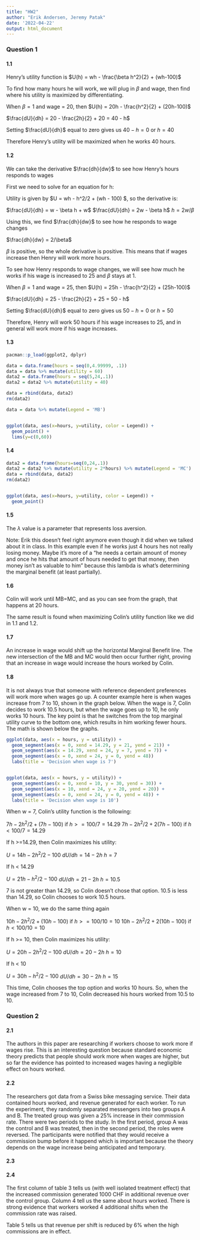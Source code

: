 ```yaml
---
title: "HW2"
author: "Erik Andersen, Jeremy Patak"
date: '2022-04-22'
output: html_document
---
```


### Question 1

#### 1.1
Henry's utility function is $U(h) = wh - \frac{\beta h^2}{2} + (wh-100)$

To find how many hours he will work, we will plug in $\beta$ and wage, then find where his utility is maximized by differentiating.

When $\beta=1$ and wage = 20, then $U(h) = 20h - \frac{h^2}{2} + (20h-100)$

$\frac{dU}{dh} = 20 - \frac{2h}{2} + 20 = 40 - h$

Setting $\frac{dU}{dh}$ equal to zero gives us $40-h = 0$ or $h=40$

Therefore Henry's utility will be maximized when he works 40 hours.

#### 1.2
We can take the derivative $\frac{dh}{dw}$ to see how Henry's hours responds to wages

First we need to solve for an equation for h:

Utility is given by $U = wh - \beta h^2/2 + (wh - 100) $, so the derivative is:

$\frac{dU}{dh} =  w - \beta h + w$
$\frac{dU}{dh} = 2w - \beta h$
$h = 2w/\beta$

Using this, we find $\frac{dh}{dw}$ to see how he responds to wage changes

$\frac{dh}{dw} = 2/\beta$

$\beta$ is positive, so the whole derivative is positive. This means that if wages increase then Henry will work more hours.

To see how Henry responds to wage changes, we will see how much he works if his wage is increased to 25 and $\beta$ stays at 1.

When $\beta=1$ and wage = 25, then $U(h) = 25h - \frac{h^2}{2} + (25h-100)$

$\frac{dU}{dh} = 25 - \frac{2h}{2} + 25 = 50 - h$

Setting $\frac{dU}{dh}$ equal to zero gives us $50-h = 0$ or $h=50$

Therefore, Henry will work 50 hours if his wage increases to 25, and in general will work more if his wage increases. 

#### 1.3
```r
pacman::p_load(ggplot2, dplyr)

data = data.frame(hours = seq(0,4.99999, .1))
data = data %>% mutate(utility = 60)
data2 = data.frame(hours = seq(5,24,.1))
data2 = data2 %>% mutate(utility = 40)

data = rbind(data, data2)
rm(data2)

data = data %>% mutate(Legend = 'MB')


ggplot(data, aes(x=hours, y=utility, color = Legend)) +
  geom_point() +
  lims(y=c(0,60))
```

#### 1.4
```r
data2 = data.frame(hours=seq(0,24,.1))
data2 = data2 %>% mutate(utility = 2*hours) %>% mutate(Legend = 'MC')
data = rbind(data, data2)
rm(data2)


ggplot(data, aes(x=hours, y=utility, color = Legend)) +
  geom_point()
```

#### 1.5 
The $\lambda$ value is a parameter that represents loss aversion.

Note: Erik this doesn't feel right anymore even though it did when we talked about it in class. In this example even if he works just 4 hours hes not really losing money. Maybe it's more of a "he needs a certain amount of money and once he hits that amount of hours needed to get that money, then money isn't as valuable to him" because this lambda is what's determining the marginal benefit (at least partially). 

#### 1.6 
Colin will work until MB=MC, and as you can see from the graph, that happens at 20 hours.

The same result is found when maximizing Colin's utility function like we did in 1.1 and 1.2.

#### 1.7
An increase in wage would shift up the horizontal Marginal Benefit line. The new intersection of the MB and MC would then occur further right, proving that an increase in wage would increase the hours worked by Colin.

#### 1.8

It is not always true that someone with reference dependent preferences will work more when wages go up. A counter example here is when wages increase from 7 to 10, shown in the graph below. When the wage is 7, Colin decides to work 10.5 hours, but when the wage goes up to 10, he only works 10 hours. The key point is that he switches from the top marginal utility curve to the bottom one, which results in him working fewer hours. The math is shown below the graphs.

```r
ggplot(data, aes(x = hours, y = utility)) + 
  geom_segment(aes(x = 0, xend = 14.29, y = 21, yend = 21)) +
  geom_segment(aes(x = 14.29, xend = 24, y = 7, yend = 7)) +
  geom_segment(aes(x = 0, xend = 24, y = 0, yend = 48))
  labs(title = 'Decision when wage is 7')


ggplot(data, aes(x = hours, y = utility)) + 
  geom_segment(aes(x = 0, xend = 10, y = 30, yend = 30)) + 
  geom_segment(aes(x = 10, xend = 24, y = 20, yend = 20)) + 
  geom_segment(aes(x = 0, xend = 24, y = 0, yend = 48)) +
  labs(title = 'Decision when wage is 10')


```

When w = 7, Colin's utility function is the following:

$7h - 2h^2/2 + (7h -100)$ if $h >= 100/7 = 14.29$
$7h - 2h^2/2 + 2(7h -100)$ if $h < 100/7 = 14.29$

If h >=14.29, then Colin maximizes his utility:

$U = 14h - 2h^2/2 - 100$
$dU/dh = 14 - 2h$
$h = 7$

If h < 14.29

$U = 21h - h^2/2 - 100$
$dU/dh = 21 - 2h$
$h = 10.5$

7 is not greater than 14.29, so Colin doesn't chose that option. 10.5 is less than 14.29, so Colin chooses to work 10.5 hours. 

When w = 10, we do the same thing again

$10h - 2h^2/2 + (10h -100)$ if $h >= 100/10 = 10$
$10h - 2h^2/2 + 2(10h -100)$ if $h < 100/10 = 10$

If h >= 10, then Colin maximizes his utility:

$U = 20h - 2h^2/2 - 100$
$dU/dh = 20 - 2h$
$h = 10$

If h < 10

$U = 30h - h^2/2 - 100$
$dU/dh = 30 - 2h$
$h = 15$

This time, Colin chooses the top option and works 10 hours. So, when the wage increased from 7 to 10, Colin decreased his hours worked from 10.5 to 10.

### Question 2

#### 2.1

The authors in this paper are researching if workers choose to work more if wages rise. This is an interesting question because standard economic theory predicts that people should work more when wages are higher, but so far the evidence has pointed to increased wages having a negligible effect on hours worked. 

#### 2.2

The researchers got data from a Swiss bike messaging service. Their data contained hours worked, and revenue generated for each worker. To run the experiment, they randomly separated messengers into two groups A and B. The treated group was given a 25% increase in their commission rate. There were two periods to the study. In the first period, group A was the control and B was treated, then in the second period, the roles were reversed. The participants were notified that they would receive a commission bump before it happend which is important because the theory depends on the wage increase being anticipated and temporary. 

#### 2.3

#### 2.4

The first column of table 3 tells us (with well isolated treatment effect) that the increased commission generated 1000 CHF in additional revenue over the control group. Column 4 tell us the same about hours worked. There is strong evidence that workers worked 4 additional shifts when the commission rate was raised. 

Table 5 tells us that revenue per shift is reduced by 6% when the high commissions are in effect. 